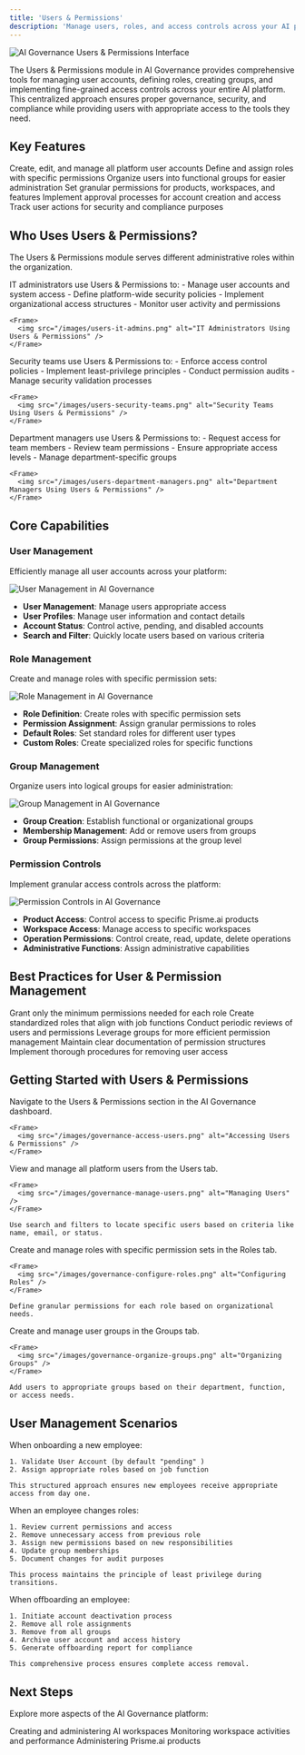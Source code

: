 ```yaml
---
title: 'Users & Permissions'
description: 'Manage users, roles, and access controls across your AI platform'
---
```


<Frame>
  <img src="/images/ai-governance-users-hero.png" alt="AI Governance Users & Permissions Interface" />
</Frame>

The Users & Permissions module in AI Governance provides comprehensive tools for managing user accounts, defining roles, creating groups, and implementing fine-grained access controls across your entire AI platform. This centralized approach ensures proper governance, security, and compliance while providing users with appropriate access to the tools they need.

## Key Features

<CardGroup cols={2}>
  <Card title="User Management" icon="user-gear">
    Create, edit, and manage all platform user accounts
  </Card>
  <Card title="Role-Based Access" icon="shield-check">
    Define and assign roles with specific permissions
  </Card>
  <Card title="Group Management" icon="users-rectangle">
    Organize users into functional groups for easier administration
  </Card>
  <Card title="Permission Controls" icon="key">
    Set granular permissions for products, workspaces, and features
  </Card>
  <Card title="Validation Workflows" icon="clipboard-check">
    Implement approval processes for account creation and access
  </Card>
  <Card title="Activity Monitoring" icon="user-clock">
    Track user actions for security and compliance purposes
  </Card>
</CardGroup>

## Who Uses Users & Permissions?

The Users & Permissions module serves different administrative roles within the organization.

<Tabs>
  <Tab title="IT Administrators">
    IT administrators use Users & Permissions to:
    - Manage user accounts and system access
    - Define platform-wide security policies
    - Implement organizational access structures
    - Monitor user activity and permissions
    
    <Frame>
      <img src="/images/users-it-admins.png" alt="IT Administrators Using Users & Permissions" />
    </Frame>
  </Tab>
  
  <Tab title="Security Teams">
    Security teams use Users & Permissions to:
    - Enforce access control policies
    - Implement least-privilege principles
    - Conduct permission audits
    - Manage security validation processes
    
    <Frame>
      <img src="/images/users-security-teams.png" alt="Security Teams Using Users & Permissions" />
    </Frame>
  </Tab>
  
  
  <Tab title="Department Managers">
    Department managers use Users & Permissions to:
    - Request access for team members
    - Review team permissions
    - Ensure appropriate access levels
    - Manage department-specific groups
    
    <Frame>
      <img src="/images/users-department-managers.png" alt="Department Managers Using Users & Permissions" />
    </Frame>
  </Tab>
</Tabs>

## Core Capabilities

### User Management

Efficiently manage all user accounts across your platform:

<Frame>
  <img src="/images/governance-user-management.png" alt="User Management in AI Governance" />
</Frame>

- **User Management**: Manage users appropriate access
- **User Profiles**: Manage user information and contact details
- **Account Status**: Control active, pending, and disabled accounts
- **Search and Filter**: Quickly locate users based on various criteria

### Role Management

Create and manage roles with specific permission sets:

<Frame>
  <img src="/images/governance-role-management.png" alt="Role Management in AI Governance" />
</Frame>

- **Role Definition**: Create roles with specific permission sets
- **Permission Assignment**: Assign granular permissions to roles
- **Default Roles**: Set standard roles for different user types
- **Custom Roles**: Create specialized roles for specific functions

### Group Management

Organize users into logical groups for easier administration:

<Frame>
  <img src="/images/governance-group-management.png" alt="Group Management in AI Governance" />
</Frame>

- **Group Creation**: Establish functional or organizational groups
- **Membership Management**: Add or remove users from groups
- **Group Permissions**: Assign permissions at the group level

### Permission Controls

Implement granular access controls across the platform:

<Frame>
  <img src="/images/governance-permission-controls.png" alt="Permission Controls in AI Governance" />
</Frame>

- **Product Access**: Control access to specific Prisme.ai products
- **Workspace Access**: Manage access to specific workspaces
- **Operation Permissions**: Control create, read, update, delete operations
- **Administrative Functions**: Assign administrative capabilities

## Best Practices for User & Permission Management

<CardGroup cols={2}>
  <Card title="Least Privilege" icon="lock">
    Grant only the minimum permissions needed for each role
  </Card>
  <Card title="Role Standardization" icon="sitemap">
    Create standardized roles that align with job functions
  </Card>
  <Card title="Regular Audits" icon="magnifying-glass">
    Conduct periodic reviews of users and permissions
  </Card>
  <Card title="Group-Based Access" icon="users">
    Leverage groups for more efficient permission management
  </Card>
  <Card title="Permission Documentation" icon="file-lines">
    Maintain clear documentation of permission structures
  </Card>
  <Card title="Offboarding Processes" icon="user-minus">
    Implement thorough procedures for removing user access
  </Card>
</CardGroup>

## Getting Started with Users & Permissions

<Steps>
  <Step title="Access Users & Permissions">
    Navigate to the Users & Permissions section in the AI Governance dashboard.
    
    <Frame>
      <img src="/images/governance-access-users.png" alt="Accessing Users & Permissions" />
    </Frame>
  </Step>
  
  <Step title="Manage users">
    View and manage all platform users from the Users tab.
    
    <Frame>
      <img src="/images/governance-manage-users.png" alt="Managing Users" />
    </Frame>
    
    Use search and filters to locate specific users based on criteria like name, email, or status.
  </Step>
  
  <Step title="Configure roles">
    Create and manage roles with specific permission sets in the Roles tab.
    
    <Frame>
      <img src="/images/governance-configure-roles.png" alt="Configuring Roles" />
    </Frame>
    
    Define granular permissions for each role based on organizational needs.
  </Step>
  
  <Step title="Organize groups">
    Create and manage user groups in the Groups tab.
    
    <Frame>
      <img src="/images/governance-organize-groups.png" alt="Organizing Groups" />
    </Frame>
    
    Add users to appropriate groups based on their department, function, or access needs.
  </Step>
</Steps>

## User Management Scenarios

<Tabs>
  <Tab title="New Employee Onboarding">
    When onboarding a new employee:
    
    1. Validate User Account (by default "pending" )
    2. Assign appropriate roles based on job function
    
    This structured approach ensures new employees receive appropriate access from day one.
  </Tab>
  
  <Tab title="Role Changes">
    When an employee changes roles:
    
    1. Review current permissions and access
    2. Remove unnecessary access from previous role
    3. Assign new permissions based on new responsibilities
    4. Update group memberships
    5. Document changes for audit purposes
    
    This process maintains the principle of least privilege during transitions.
  </Tab>
  
  
  <Tab title="Employee Offboarding">
    When offboarding an employee:
    
    1. Initiate account deactivation process
    2. Remove all role assignments
    3. Remove from all groups
    4. Archive user account and access history
    5. Generate offboarding report for compliance
    
    This comprehensive process ensures complete access removal.
  </Tab>
</Tabs>

## Next Steps

Explore more aspects of the AI Governance platform:

<CardGroup cols={2}>
  <Card
    title="Workspace Management"
    icon="folder-tree"
    href="/ai-governance/workspaces-management"
  >
    Creating and administering AI workspaces
  </Card>
  <Card
    title="Workspace Observability"
    icon="magnifying-glass-chart"
    href="/ai-governance/workspaces-observability"
  >
    Monitoring workspace activities and performance
  </Card>
  <Card
    title="Products Management"
    icon="cubes"
    href="/ai-governance/products-template-management"
  >
    Administering Prisme.ai products
  </Card>
</CardGroup>